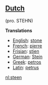 ==[[Dutch]]== (pro. STEHN)

'''Translations'''

*[[English]]: [[stone]]
*[[French]]: [[pierre]]
*[[Frisian]]: [[stien]]
*[[German]]: [[Stein]]
*[[Greek]]: [[petros]]
*[[Latin]]: [[petrus]]

[[nl:steen]]